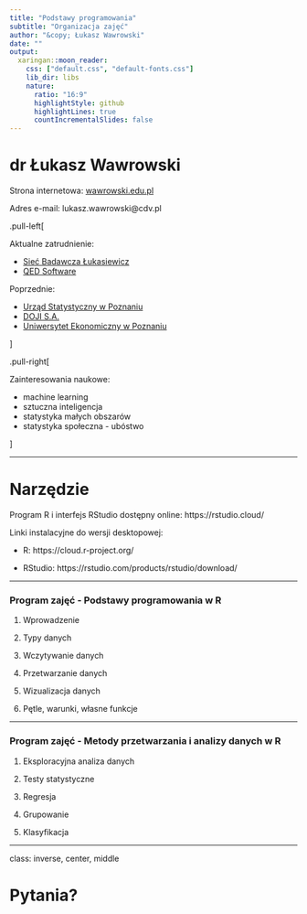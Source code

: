 ```yaml
---
title: "Podstawy programowania"
subtitle: "Organizacja zajęć"
author: "&copy; Łukasz Wawrowski"
date: ""
output:
  xaringan::moon_reader:
    css: ["default.css", "default-fonts.css"]
    lib_dir: libs
    nature:
      ratio: "16:9"
      highlightStyle: github
      highlightLines: true
      countIncrementalSlides: false
---
```


# dr Łukasz Wawrowski

Strona internetowa: [wawrowski.edu.pl](http://www.wawrowski.edu.pl/)

Adres e-mail: lukasz.wawrowski@cdv.pl

.pull-left[

Aktualne zatrudnienie:

- [Sieć Badawcza Łukasiewicz](http://ibemag.pl/pl/)
- [QED Software](https://qed.pl/)

Poprzednie:

- [Urząd Statystyczny w Poznaniu](https://poznan.stat.gov.pl/osrodki/osrodek-statystyki-malych-obszarow-1088/)
- [DOJI S.A.](https://doji.com.pl/)
- [Uniwersytet Ekonomiczny w Poznaniu](http://statystyka.ue.poznan.pl/)

]

.pull-right[

Zainteresowania naukowe:

- machine learning
- sztuczna inteligencja
- statystyka małych obszarów
- statystyka społeczna - ubóstwo

]

---

# Narzędzie

Program R i interfejs RStudio dostępny online: https://rstudio.cloud/

Linki instalacyjne do wersji desktopowej:

- R: https://cloud.r-project.org/

- RStudio: https://rstudio.com/products/rstudio/download/

---

### Program zajęć - Podstawy programowania w R

1. Wprowadzenie

2. Typy danych

3. Wczytywanie danych

4. Przetwarzanie danych

5. Wizualizacja danych

6. Pętle, warunki, własne funkcje

---

### Program zajęć - Metody przetwarzania i analizy danych w R

1. Eksploracyjna analiza danych

2. Testy statystyczne

3. Regresja

4. Grupowanie

5. Klasyfikacja

---

class: inverse, center, middle

# Pytania?
